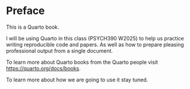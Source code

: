 # Preface {.unnumbered}

This is a Quarto book.

I will be using Quarto in this class (PSYCH390 W2025) to help us practice writing reproducible code and papers. As well as how to prepare pleasing professional output from a single document. 

To learn more about Quarto books from the Quarto people visit <https://quarto.org/docs/books>.

To learn more about how we are going to use it stay tuned. 
